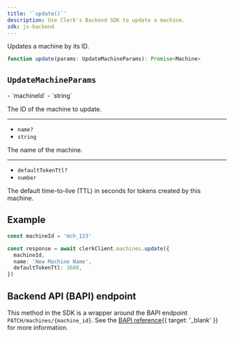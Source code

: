 ```yaml
---
title: '`update()`'
description: Use Clerk's Backend SDK to update a machine.
sdk: js-backend
---
```


Updates a machine by its ID.

```ts
function update(params: UpdateMachineParams): Promise<Machine>
```

## `UpdateMachineParams`

<Properties>
  - `machineId`
  - `string`

  The ID of the machine to update.

  ---

  - `name?`
  - `string`

  The name of the machine.

  ---

  - `defaultTokenTtl?`
  - `number`

  The default time-to-live (TTL) in seconds for tokens created by this machine.
</Properties>

## Example

<Include src="_partials/backend/usage" />

```ts
const machineId = 'mch_123'

const response = await clerkClient.machines.update({
  machineId,
  name: 'New Machine Name',
  defaultTokenTtl: 3600,
})
```

## Backend API (BAPI) endpoint

This method in the SDK is a wrapper around the BAPI endpoint `PATCH/machines/{machine_id}`. See the [BAPI reference](/docs/reference/backend-api/tag/machines/patch/machines/%7Bmachine_id%7D){{ target: '_blank' }} for more information.
